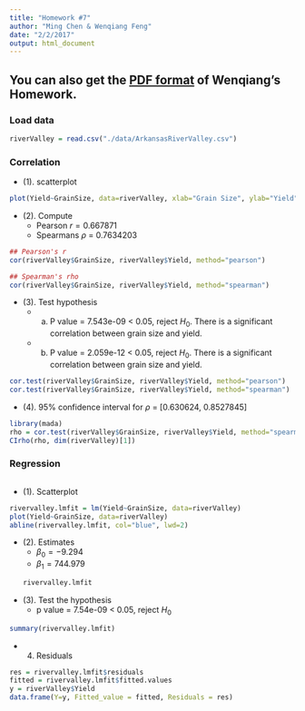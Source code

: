 ```yaml
---
title: "Homework #7"
author: "Ming Chen & Wenqiang Feng"
date: "2/2/2017"
output: html_document
---
```


## You can also get the [PDF format](./pdf/HW7.pdf) of Wenqiang's Homework.


### Load data

```R
riverValley = read.csv("./data/ArkansasRiverValley.csv")
```

### Correlation

* (1). scatterplot

```R
plot(Yield~GrainSize, data=riverValley, xlab="Grain Size", ylab="Yield")
```

* (2). Compute
    + Pearson $r = 0.667871$
    + Spearmans $\rho$ = 0.7634203


```R
## Pearson's r
cor(riverValley$GrainSize, riverValley$Yield, method="pearson")

## Spearman's rho
cor(riverValley$GrainSize, riverValley$Yield, method="spearman")
```


* (3). Test hypothesis
    + a. P value = 7.543e-09 < 0.05, reject $H_{0}$. There is a significant correlation between grain size and yield.
    + b. P value = 2.059e-12 < 0.05, reject $H_{0}$. There is a significant correlation between grain size and yield.

```R
cor.test(riverValley$GrainSize, riverValley$Yield, method="pearson")
cor.test(riverValley$GrainSize, riverValley$Yield, method="spearman")
```

* (4). 95% confidence interval for $\rho$ = [0.630624, 0.8527845]

```R
library(mada)
rho = cor.test(riverValley$GrainSize, riverValley$Yield, method="spearman")$estimate
CIrho(rho, dim(riverValley)[1])
```


### Regression


```R

```

* (1). Scatterplot

```R
rivervalley.lmfit = lm(Yield~GrainSize, data=riverValley)
plot(Yield~GrainSize, data=riverValley)
abline(rivervalley.lmfit, col="blue", lwd=2)
```

* (2). Estimates
    + $\beta_{0} = -9.294$
    + $\beta_{1} = 744.979$
```R
rivervalley.lmfit
```

* (3). Test the hypothesis
    + p value = 7.54e-09 < 0.05, reject $H_{0}$
    
```R
summary(rivervalley.lmfit)
```

* (4) Residuals

```R
res = rivervalley.lmfit$residuals
fitted = rivervalley.lmfit$fitted.values
y = riverValley$Yield
data.frame(Y=y, Fitted_value = fitted, Residuals = res)
```